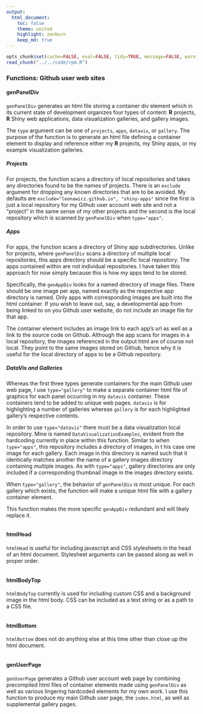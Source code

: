 ```yaml
---
output:
  html_document:
    toc: false
    theme: united
    highlight: zenburn
    keep_md: true
---
```


```r
opts_chunk$set(cache=FALSE, eval=FALSE, tidy=TRUE, message=FALSE, warning=FALSE)
read_chunk("../../code/rpm.R")
```

### Functions: Github user web sites

#### genPanelDiv

`genPanelDiv` generates an html file storing a container div element which in its current state of development organizes four types of content: **R** projects, **R** Shiny web applications, data visualization galleries, and gallery images.

The `type` argument can be one of `projects`, `apps`, `datavis`, or `gallery`.
The purpose of the function is to generate an html file defining a container element to display and reference either my **R** projects, my Shiny apps, or my example visualization galleries.

##### Projects

For projects, the function scans a directory of local repositories and takes any directories found to be the names of projects.
There is an `exclude` argument for dropping any known directories that are to be avoided.
My defaults are `exclude="leonawicz.github.io", "shiny-apps"` since the first is just a local repository for my Github user account web site and not a "project" in the same sense of my other projects
and the second is the local repository which is scanned by `genPanelDiv` when `type="apps"`.

##### Apps

For apps, the function scans a directory of Shiny app subdirectories.
Unlike for projects, where `genPanelDiv` scans a directory of multiple local repositories, this apps directory should be a specific local repository. The apps contained within are not individual repositories.
I have taken this approach for now simply because this is how my apps tend to be stored.

Specifically, the `genAppDiv` looks for a named directory of image files.
There should be one image per app, named exactly as the respective app directory is named.
Only apps with corresponding images are built into the html container.
If you wish to leave out, say, a developmental app from being linked to on you Github user website, do not include an image file for that app.

The container element includes an image link to each app's url as well as a link to the source code on Github.
Although the app scans for images in a local repository, the images referenced in the output html are of course not local.
They point to the same images stored on Github, hence why it is useful for the local directory of apps to be a Github repository.

##### DataVis and Galleries

Whereas the first three types generate containers for the main Github user web page, I use `type="gallery"` to make a separate container html file of graphics for each panel occurring in my `datavis` container.
These containers tend to be added to unique web pages.
`datavis` is for highlighting a number of galleries whereas `gallery` is for each highlighted gallery's respective contents.

In order to use `type="datavis"` there must be a data visualization local repository.
Mine is named `DataVisualizationExamples`, evident from the hardcoding currently in place within this function.
Similar to when `type="apps"`, this repository includes a directory of images, in t his case one image for each gallery.
Each image in this directory is named such that it identically matches another the name of a gallery images directory containing multiple images.
As with `type="apps"`, gallery directories are only included if a corresponding thumbnail image in the images directory exists.

When `type="gallery"`, the behavior of `genPanelDiv` is most unique.
For each gallery which exists, the function will make a unique html file with a gallery container element.

This function makes the more specific `genAppDiv` redundant and will likely replace it.

```r
```

#### htmlHead

`htmlHead` is useful for including javascript and CSS stylesheets in the head of an html document.
Stylesheet arguments can be passed along as well in proper order.

```r
```

#### htmlBodyTop

`htmlBodyTop` currently is used for including custom CSS and a background image in the html body.
CSS can be included as a text string or as a path to a CSS file.


```r
```

#### htmlBottom

`htmlBottom` does not do anything else at this time other than close up the html document.


```r
```

#### genUserPage

`genUserPage` generates a Github user account web page by combining precompiled html files of container elements made using `genPanelDiv`
as well as various lingering hardcoded elements for my own work.
I use this function to produce my main Github user page, the `index.html`, as well as supplemental gallery pages.

```r
```
